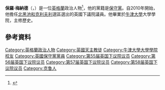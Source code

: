 '''保羅·梅納德'''（{{lang-en|Paul Maynard}}，{{bd|1975年|12月16日}}）是一位[[英格蘭|英格蘭]]政治人物<ref name="Gazette">{{London Gazette |issue=59418 |date=13 May 2010 |startpage=8743}}</ref>，他的黨籍是[[保守黨_(英國)|保守黨]]。自2010年開始，他擔任[[北黑池和克利夫利_(英國國會選區)|北黑池和克利夫利]]選區選出的英國下議院議員。他畢業於[[牛津大學|牛津大學]]大學學院，主修歷史。
==參考資料==
{{Reflist}}

{{DEFAULTSORT:Maynard, Paul}}
[[Category:英格蘭政治人物|Category:英格蘭政治人物]]
[[Category:英國天主教徒|Category:英國天主教徒]]
[[Category:牛津大學大學學院校友|Category:牛津大學大學學院校友]]
[[Category:英國保守黨黨員|Category:英國保守黨黨員]]
[[Category:第55届英国下议院议员|Category:第55届英国下议院议员]]
[[Category:第56届英国下议院议员|Category:第56届英国下议院议员]]
[[Category:第57届英国下议院议员|Category:第57届英国下议院议员]]
[[Category:第58届英国下议院议员|Category:第58届英国下议院议员]]
[[Category:克鲁人|Category:克鲁人]]